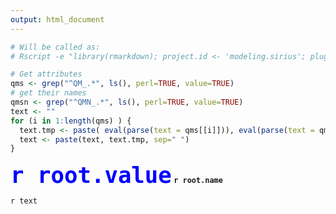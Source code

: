 ```yaml
---
output: html_document
---
```


```r
# Will be called as:
# Rscript -e "library(rmarkdown); project.id <- 'modeling.sirius'; plugin.id <- 'ProjectSummary'; QM_PROCESS <- '4.0'; root.name <- 'Project Maturity'; QM_ECOSYSTEM <- '3.7'; QMN_QM_PROCESS <- 'Process'; root.value <- '3.9'; QMN_QM_ECOSYSTEM <- 'Ecosystem'; rmarkdown::render('psum_attrs.rmd', output_format='html_document', output_file='modeling.sirius_psum_attrs.html')"

# Get attributes
qms <- grep("^QM_.*", ls(), perl=TRUE, value=TRUE)
# get their names
qmsn <- grep("^QMN_.*", ls(), perl=TRUE, value=TRUE)
text <- ""
for (i in 1:length(qms) ) {
  text.tmp <- paste( eval(parse(text = qms[[i]])), eval(parse(text = qmsn[[i]])), sep=" " )
  text <- paste(text, text.tmp, sep=" ")
}
```

<p><b><span style="color:blue; font-size: 300%">`r root.value`</span> `r root.name`</b></p>
<p>`r text`</p>


